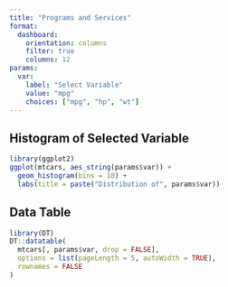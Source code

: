 ```yaml
---
title: "Programs and Services"
format:
  dashboard:
    orientation: columns
    filter: true
    columns: 12
params:
  var:
    label: "Select Variable"
    value: "mpg"
    choices: ["mpg", "hp", "wt"]
---
```


## Histogram of Selected Variable {width=6}

```r
library(ggplot2)
ggplot(mtcars, aes_string(params$var)) +
  geom_histogram(bins = 10) +
  labs(title = paste("Distribution of", params$var))
```

## Data Table {width=6}

```r
library(DT)
DT::datatable(
  mtcars[, params$var, drop = FALSE],
  options = list(pageLength = 5, autoWidth = TRUE),
  rownames = FALSE
)
```
